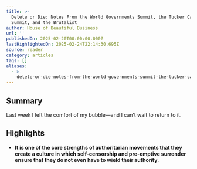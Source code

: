 ```yaml
---
title: >-
  Delete or Die: Notes From the World Governments Summit, the Tucker Carlson
  Summit, and the Brutalist
author: House of Beautiful Business
url: ''
publishedOn: 2025-02-20T00:00:00.000Z
lastHighlightedOn: 2025-02-24T22:14:30.695Z
source: reader
category: articles
tags: []
aliases:
  - >-
    delete-or-die-notes-from-the-world-governments-summit-the-tucker-carlson-summit-and-the-brutalist
---
```

## Summary

Last week I left the comfort of my bubble—and I can’t wait to return to it.

## Highlights
- **It is one of the core strengths of authoritarian movements that they create a culture in which self-censorship and pre-emptive surrender ensure that they do not even have to wield their authority**.
